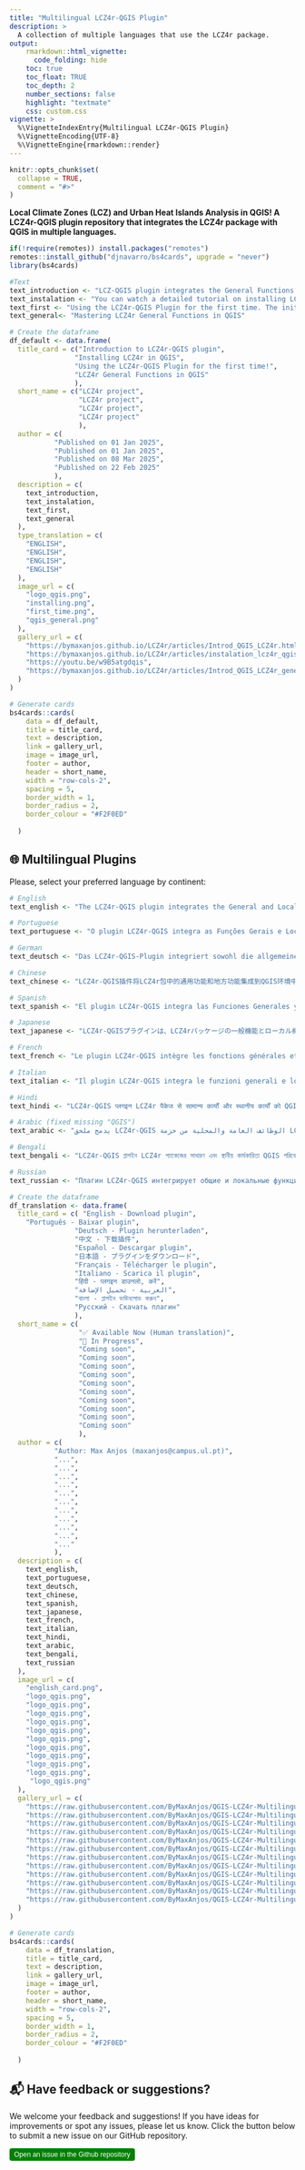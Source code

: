 ```yaml
---
title: "Multilingual LCZ4r-QGIS Plugin"
description: >
  A collection of multiple languages that use the LCZ4r package.
output:
    rmarkdown::html_vignette:
      code_folding: hide
    toc: true
    toc_float: TRUE
    toc_depth: 2
    number_sections: false
    highlight: "textmate"
    css: custom.css
vignette: >
  %\VignetteIndexEntry{Multilingual LCZ4r-QGIS Plugin}
  %\VignetteEncoding{UTF-8}
  %\VignetteEngine{rmarkdown::render}
---
```


```r
knitr::opts_chunk$set(
  collapse = TRUE,
  comment = "#>"
)
```

**Local Climate Zones (LCZ) and Urban Heat Islands Analysis in QGIS! A LCZ4r-QGIS plugin repository that integrates the LCZ4r package with QGIS in multiple languages.**


```r
if(!require(remotes)) install.packages("remotes")
remotes::install_github("djnavarro/bs4cards", upgrade = "never")
library(bs4cards)

```


```r
#Text
text_introduction <- "LCZ-QGIS plugin integrates the General Functions and Local Functions from LCZ4r package into QGIS, allowing users to analyze LCZs and urban heat islands directly within the QGIS environment."
text_instalation <- "You can watch a detailed tutorial on installing LCZ4r in QGIS above or link below."
text_first <- "Using the LCZ4r-QGIS Plugin for the first time. The initial package installation may take some time, so please be patient."
text_general<- "Mastering LCZ4r General Functions in QGIS"

```


```r
# Create the dataframe
df_default <- data.frame(
  title_card = c("Introduction to LCZ4r-QGIS plugin", 
                "Installing LCZ4r in QGIS",
                "Using the LCZ4r-QGIS Plugin for the first time!",
                "LCZ4r General Functions in QGIS"
                ),
  short_name = c("LCZ4r project", 
                 "LCZ4r project",
                 "LCZ4r project",
                 "LCZ4r project"
                 ),
  author = c(
           "Published on 01 Jan 2025", 
           "Published on 01 Jan 2025",
           "Published on 08 Mar 2025",
           "Published on 22 Feb 2025"
           ),
  description = c(
    text_introduction,
    text_instalation,
    text_first,
    text_general
  ),
  type_translation = c(
    "ENGLISH",
    "ENGLISH",
    "ENGLISH",
    "ENGLISH"
  ),
  image_url = c(
    "logo_qgis.png",
    "installing.png",
    "first_time.png",
    "qgis_general.png"
  ),
  gallery_url = c(
    "https://bymaxanjos.github.io/LCZ4r/articles/Introd_QGIS_LCZ4r.html",
    "https://bymaxanjos.github.io/LCZ4r/articles/instalation_lcz4r_qgis.html",
    "https://youtu.be/w9B5atgdqis",
    "https://bymaxanjos.github.io/LCZ4r/articles/Introd_QGIS_LCZ4r_general.html"
  )
)
```


```r
# Generate cards
bs4cards::cards(
    data = df_default,
    title = title_card,
    text = description,
    link = gallery_url,
    image = image_url,
    footer = author,
    header = short_name,
    width = "row-cols-2",
    spacing = 5,
    border_width = 1,
    border_radius = 2,
    border_colour = "#F2F0ED"
    
  )
```


## 🌐 Multilingual Plugins

Please, select your preferred language by continent:

```r
# English
text_english <- "The LCZ4r-QGIS plugin integrates the General and Local Functions from the LCZ4r package into the QGIS environment."

# Portuguese
text_portuguese <- "O plugin LCZ4r-QGIS integra as Funções Gerais e Locais do pacote LCZ4r no ambiente QGIS."

# German
text_deutsch <- "Das LCZ4r-QGIS-Plugin integriert sowohl die allgemeinen als auch die lokalen Funktionen des LCZ4r-Pakets in die QGIS-Umgebung."

# Chinese
text_chinese <- "LCZ4r-QGIS插件将LCZ4r包中的通用功能和地方功能集成到QGIS环境中。"

# Spanish
text_spanish <- "El plugin LCZ4r-QGIS integra las Funciones Generales y Locales del paquete LCZ4r en el entorno QGIS."

# Japanese
text_japanese <- "LCZ4r-QGISプラグインは、LCZ4rパッケージの一般機能とローカル機能をQGIS環境に統合します。"

# French
text_french <- "Le plugin LCZ4r-QGIS intègre les fonctions générales et locales du paquet LCZ4r dans l'environnement QGIS."

# Italian
text_italian <- "Il plugin LCZ4r-QGIS integra le funzioni generali e locali del pacchetto LCZ4r nell'ambiente QGIS."

# Hindi
text_hindi <- "LCZ4r-QGIS प्लगइन LCZ4r पैकेज से सामान्य कार्यों और स्थानीय कार्यों को QGIS वातावरण में एकीकृत करता है।"

# Arabic (fixed missing "QGIS")
text_arabic <- "يدمج ملحق LCZ4r-QGIS الوظائف العامة والمحلية من حزمة LCZ4r في بيئة QGIS."

# Bengali
text_bengali <- "LCZ4r-QGIS প্লাগইন LCZ4r প্যাকেজের সাধারণ এবং স্থানীয় কার্যকারিতা QGIS পরিবেশে একত্রিত করে।"

# Russian
text_russian <- "Плагин LCZ4r-QGIS интегрирует общие и локальные функции из пакета LCZ4r в среду QGIS."

```


```r
# Create the dataframe
df_translation <- data.frame(
  title_card = c( "English - Download plugin",
    "Português - Baixar plugin", 
                "Deutsch - Plugin herunterladen",
                "中文 - 下载插件",
                "Español - Descargar plugin",
                "日本語 - プラグインをダウンロード",
                "Français - Télécharger le plugin",
                "Italiano - Scarica il plugin",
                "हिंदी - प्लगइन डाउनलो, करें",
                "العربية - تحميل الإضافة",
                "বাংলা - প্লাগইন ডাউনলোড করুন",
                "Русский - Скачать плагин"
                ),
  short_name = c(
                 "✅ Available Now (Human translation)",
                 "🔄 In Progress", 
                 "Coming soon",
                 "Coming soon",
                 "Coming soon",
                 "Coming soon",
                 "Coming soon",
                 "Coming soon",
                 "Coming soon",
                 "Coming soon",
                 "Coming soon",
                 "Coming soon"
                 ),
  author = c(
           "Author: Max Anjos (maxanjos@campus.ul.pt)", 
           "...", 
           "...",
           "...",
           "...",
           "...",
           "...",
           "...",
           "...",
           "...",
           "...",
           "..."
           ),
  description = c(
    text_english,
    text_portuguese,
    text_deutsch,
    text_chinese,
    text_spanish,
    text_japanese,
    text_french,
    text_italian,
    text_hindi,
    text_arabic,
    text_bengali,
    text_russian
  ),
  image_url = c(
    "english_card.png",
    "logo_qgis.png",
    "logo_qgis.png",
    "logo_qgis.png",
    "logo_qgis.png",
    "logo_qgis.png",
    "logo_qgis.png",
    "logo_qgis.png",
    "logo_qgis.png",
    "logo_qgis.png",
    "logo_qgis.png",
     "logo_qgis.png"
  ),
  gallery_url = c(
    "https://raw.githubusercontent.com/ByMaxAnjos/QGIS-LCZ4r-Multilingual/refs/heads/master/scripts/English_LCZ4r.zip",
    "https://raw.githubusercontent.com/ByMaxAnjos/QGIS-LCZ4r-Multilingual/refs/heads/master/scripts/Portuguese_LCZ4r.zip",
    "https://raw.githubusercontent.com/ByMaxAnjos/QGIS-LCZ4r-Multilingual/refs/heads/master/scripts/Deutsch_LCZ4r.zip",
    "https://raw.githubusercontent.com/ByMaxAnjos/QGIS-LCZ4r-Multilingual/refs/heads/master/scripts/Chinese_LCZ4r.zip",
    "https://raw.githubusercontent.com/ByMaxAnjos/QGIS-LCZ4r-Multilingual/refs/heads/master/scripts/Spanish_LCZ4r.zip",
    "https://raw.githubusercontent.com/ByMaxAnjos/QGIS-LCZ4r-Multilingual/refs/heads/master/scripts/Japanese_LCZ4r.zip",
    "https://raw.githubusercontent.com/ByMaxAnjos/QGIS-LCZ4r-Multilingual/refs/heads/master/scripts/French_LCZ4r.zip",
    "https://raw.githubusercontent.com/ByMaxAnjos/QGIS-LCZ4r-Multilingual/refs/heads/master/scripts/Italian_LCZ4r.zip",
    "https://raw.githubusercontent.com/ByMaxAnjos/QGIS-LCZ4r-Multilingual/refs/heads/master/scripts/Hindi_LCZ4r.zip",
    "https://raw.githubusercontent.com/ByMaxAnjos/QGIS-LCZ4r-Multilingual/refs/heads/master/scripts/Arabic_LCZ4r.zip",
    "https://raw.githubusercontent.com/ByMaxAnjos/QGIS-LCZ4r-Multilingual/refs/heads/master/scripts/Bengali_LCZ4r.zip",
    "https://raw.githubusercontent.com/ByMaxAnjos/QGIS-LCZ4r-Multilingual/refs/heads/master/scripts/Russian_LCZ4r.zip"
  )
)
```


```r
# Generate cards
bs4cards::cards(
    data = df_translation,
    title = title_card,
    text = description,
    link = gallery_url,
    image = image_url,
    footer = author,
    header = short_name,
    width = "row-cols-2",
    spacing = 5,
    border_width = 1,
    border_radius = 2,
    border_colour = "#F2F0ED"
    
  )
```



## 📬 Have feedback or suggestions?

We welcome your feedback and suggestions! If you have ideas for improvements or spot any issues, please let us know. Click the button below to submit a new issue on our GitHub repository.

<button type="button" class="btn" style="background-color: #008000; color: white; padding: .25rem .5rem; font-size: .75rem; border: none; border-radius: .25rem;">

<a href='https://github.com/ByMaxAnjos/QGIS-LCZ4r-Multilingual/issues/new'style="text-decoration: none; color: white;"> Open an issue in the Github repository </a>
</button>
